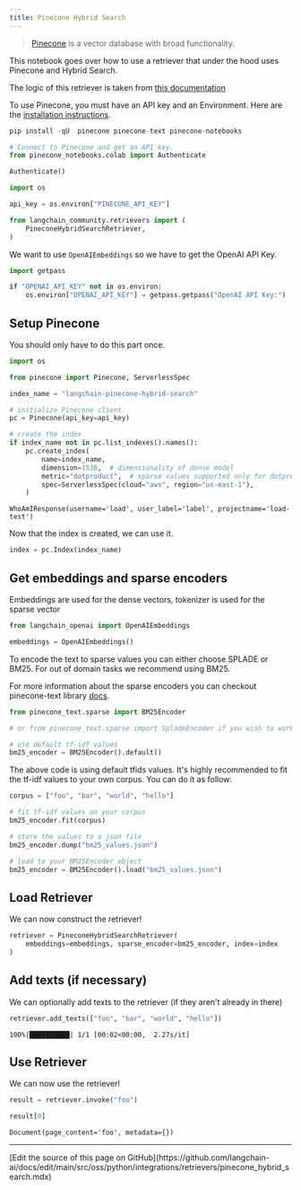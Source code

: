 ```yaml
---
title: Pinecone Hybrid Search
---
```


>[Pinecone](https://docs.pinecone.io/docs/overview) is a vector database with broad functionality.

This notebook goes over how to use a retriever that under the hood uses Pinecone and Hybrid Search.

The logic of this retriever is taken from [this documentation](https://docs.pinecone.io/docs/hybrid-search)

To use Pinecone, you must have an API key and an Environment.
Here are the [installation instructions](https://docs.pinecone.io/docs/quickstart).

```python
pip install -qU  pinecone pinecone-text pinecone-notebooks
```

```python
# Connect to Pinecone and get an API key.
from pinecone_notebooks.colab import Authenticate

Authenticate()

import os

api_key = os.environ["PINECONE_API_KEY"]
```

```python
from langchain_community.retrievers import (
    PineconeHybridSearchRetriever,
)
```

We want to use `OpenAIEmbeddings` so we have to get the OpenAI API Key.

```python
import getpass

if "OPENAI_API_KEY" not in os.environ:
    os.environ["OPENAI_API_KEY"] = getpass.getpass("OpenAI API Key:")
```

## Setup Pinecone

You should only have to do this part once.

```python
import os

from pinecone import Pinecone, ServerlessSpec

index_name = "langchain-pinecone-hybrid-search"

# initialize Pinecone client
pc = Pinecone(api_key=api_key)

# create the index
if index_name not in pc.list_indexes().names():
    pc.create_index(
        name=index_name,
        dimension=1536,  # dimensionality of dense model
        metric="dotproduct",  # sparse values supported only for dotproduct
        spec=ServerlessSpec(cloud="aws", region="us-east-1"),
    )
```

```output
WhoAmIResponse(username='load', user_label='label', projectname='load-test')
```

Now that the index is created, we can use it.

```python
index = pc.Index(index_name)
```

## Get embeddings and sparse encoders

Embeddings are used for the dense vectors, tokenizer is used for the sparse vector

```python
from langchain_openai import OpenAIEmbeddings

embeddings = OpenAIEmbeddings()
```

To encode the text to sparse values you can either choose SPLADE or BM25. For out of domain tasks we recommend using BM25.

For more information about the sparse encoders you can checkout pinecone-text library [docs](https://pinecone-io.github.io/pinecone-text/pinecone_text.html).

```python
from pinecone_text.sparse import BM25Encoder

# or from pinecone_text.sparse import SpladeEncoder if you wish to work with SPLADE

# use default tf-idf values
bm25_encoder = BM25Encoder().default()
```

The above code is using default tfids values. It's highly recommended to fit the tf-idf values to your own corpus. You can do it as follow:

```python
corpus = ["foo", "bar", "world", "hello"]

# fit tf-idf values on your corpus
bm25_encoder.fit(corpus)

# store the values to a json file
bm25_encoder.dump("bm25_values.json")

# load to your BM25Encoder object
bm25_encoder = BM25Encoder().load("bm25_values.json")
```

## Load Retriever

We can now construct the retriever!

```python
retriever = PineconeHybridSearchRetriever(
    embeddings=embeddings, sparse_encoder=bm25_encoder, index=index
)
```

## Add texts (if necessary)

We can optionally add texts to the retriever (if they aren't already in there)

```python
retriever.add_texts(["foo", "bar", "world", "hello"])
```

```output
100%|██████████| 1/1 [00:02<00:00,  2.27s/it]
```

## Use Retriever

We can now use the retriever!

```python
result = retriever.invoke("foo")
```

```python
result[0]
```

```output
Document(page_content='foo', metadata={})
```

---

<Callout icon="pen-to-square" iconType="regular">
  [Edit the source of this page on GitHub](https://github.com/langchain-ai/docs/edit/main/src/oss/python/integrations/retrievers/pinecone_hybrid_search.mdx)
</Callout>
